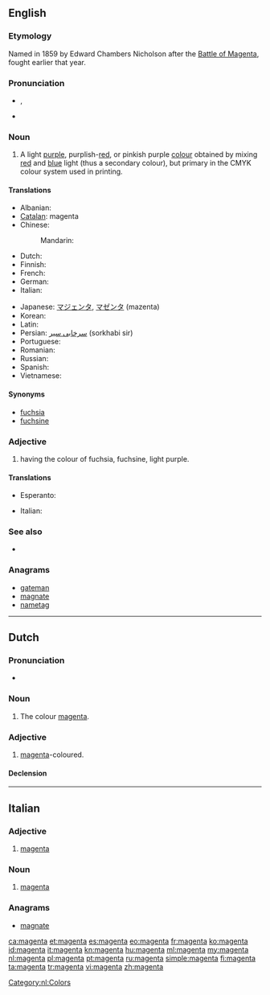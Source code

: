 {{also|Magenta}}

==English==
{{wikipedia}}

===Etymology===
Named in 1859 by Edward Chambers Nicholson after the [[w:Battle of Magenta|Battle of Magenta]], fought earlier that year.

===Pronunciation===
* {{a|GenAm}} {{IPA|/məˈdʒɛntə/}}, {{X-SAMPA|/m@"dZEnt@/}}
* {{hyphenation|ma|gen|ta}}

===Noun===
{{en-noun}}

# A light [[purple]], purplish-[[red]], or pinkish purple [[colour]] obtained by mixing [[red]] and [[blue]] light (thus a secondary colour), but primary in the CMYK colour system used in printing.
#: {{color panel|web magenta (additive magenta)|FF00FF}}
#: {{color panel|printer's magenta (subtractive magenta)|FF0090}}
#: {{color panel|Prismacolor magenta (orginal magenta)|CA1F7B}}

====Translations====
{{trans-top|colour}}
* Albanian: {{t-|sq|ngjyrues i kuq}}
* [[Catalan]]: magenta
* Chinese:
*: Mandarin: {{t|cmn|品红|tr=pǐn hóng|sc=Hani}}
* Dutch: {{t+|nl|magenta}}
* Finnish: {{t+|fi|magenta}}
* French: {{t+|fr|magenta}}
* German: {{t-|de|magenta}}
* Italian: {{t+|it|magenta}}
{{trans-mid}}
* Japanese: [[マジェンタ]], [[マゼンタ]] (mazenta)
* Korean: {{t-|ko|자홍색|tr=jahongsaek|sc=Kore}}
* Latin: {{t-|la|magentibus}}
* Persian: [[سرخابی سیر]] (sorkhabi sir)
* Portuguese: {{t+|pt|magenta}}
* Romanian: {{t+|ro|mov}}
* Russian: {{t-|ru|маджента}}
* Spanish: {{t+|es|magenta}}
* Vietnamese: {{t-|vi|màu đỏ sậm}}
{{trans-bottom}}

====Synonyms====
* [[fuchsia]]
* [[fuchsine]]

===Adjective===
{{en-adj}}

# having the colour of fuchsia, fuchsine, light purple.

====Translations====
{{trans-top|colour}}
* Esperanto: {{t+|eo|malva}}
{{trans-mid}}
* Italian: {{t+|it|magenta}}
{{trans-bottom}}

===See also===
* {{list:reds/en}}

===Anagrams===
* [[gateman#English|gateman]]
* [[magnate#English|magnate]]
* [[nametag#English|nametag]]

----

==Dutch==

===Pronunciation===
* {{audio|Nl-magenta.ogg|Audio}}

===Noun===
{{nl-noun|n|magenta's|-}}

# The colour [[#English|magenta]].

===Adjective===
{{nl-adj|peri|peri}}

# [[#English|magenta]]-coloured.

====Declension====
{{nl-decl-adj-nc|magenta|magenta's}}

[[Category:nl:Colors]]

----

==Italian==

===Adjective===
{{head|it|adjective}} {{inv}}

# [[#English|magenta]]

===Noun===
{{head|it|noun}} {{m|inv}}

# [[#English|magenta]]

===Anagrams===
* [[magnate#Italian|magnate]]

[[ca:magenta]]
[[et:magenta]]
[[es:magenta]]
[[eo:magenta]]
[[fr:magenta]]
[[ko:magenta]]
[[id:magenta]]
[[it:magenta]]
[[kn:magenta]]
[[hu:magenta]]
[[ml:magenta]]
[[my:magenta]]
[[nl:magenta]]
[[pl:magenta]]
[[pt:magenta]]
[[ru:magenta]]
[[simple:magenta]]
[[fi:magenta]]
[[ta:magenta]]
[[tr:magenta]]
[[vi:magenta]]
[[zh:magenta]]